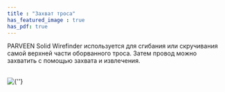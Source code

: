 ```yaml
---
title : "Захват троса"
has_featured_image : true
has_pdf: true
---
```


PARVEEN Solid Wirefinder используется для сгибания или скручивания самой верхней части оборванного троса. Затем провод можно захватить с помощью захвата и извлечения.

<br />
<Image src={image} alt={''} />